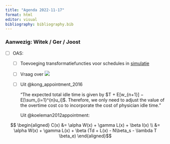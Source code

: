 ```yaml
---
title: "Agenda 2022-11-17"
format: html
editor: visual
bibliography: bibliography.bib
---
```


### Aanwezig: Witek / Ger / Joost

-   [ ] OAS:

    -   [ ] Toevoeging transformatiefuncties voor schedules in [simulatie](https://witusj.github.io/research/experiments/sched-sim.html)

    -   [ ] Vraag over ![](images/convolution.png)

    -   [ ] Uit @kong_appointment_2016

        "The expected total idle time is given by $T + E[w_{n+1}] − E[\sum_{i=1}^{n}u_i]$. Therefore, we only need to adjust the value of the overtime cost co to incorporate the cost of physician idle time."

        Uit @koeleman2012appointment:

$$ \begin{aligned} C(x) &= \alpha W(x) + \gamma L(x) + \beta I(x)  \\ &= \alpha W(x) + \gamma L(x) + \beta (Td + L(x) - N\beta_s - \lambda T \beta_e) \end{aligned}$$
